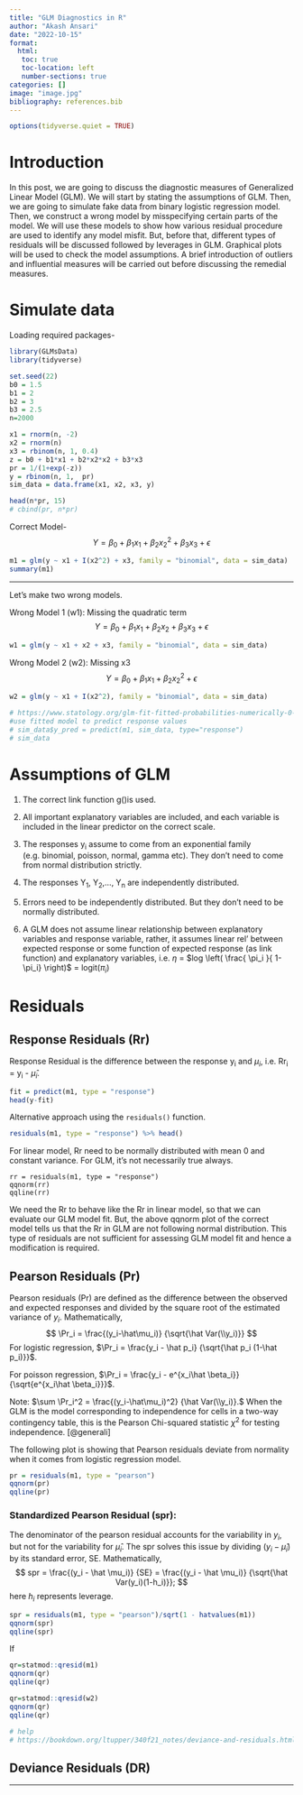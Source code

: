 ```yaml
---
title: "GLM Diagnostics in R"
author: "Akash Ansari"
date: "2022-10-15"
format: 
  html:
   toc: true
   toc-location: left
   number-sections: true
categories: []
image: "image.jpg"
bibliography: references.bib
---
```


```r
options(tidyverse.quiet = TRUE)
```

# Introduction

In this post, we are going to discuss the diagnostic measures of Generalized Linear Model (GLM). We will start by stating the assumptions of GLM. Then, we are going to simulate fake data from binary logistic regression model. Then, we construct a wrong model by misspecifying certain parts of the model. We will use these models to show how various residual procedure are used to identify any model misfit. But, before that, different types of residuals will be discussed followed by leverages in GLM. Graphical plots will be used to check the model assumptions. A brief introduction of outliers and influential measures will be carried out before discussing the remedial measures.

# Simulate data

Loading required packages-

```r
library(GLMsData)
library(tidyverse)
```

```r
set.seed(22)
b0 = 1.5
b1 = 2
b2 = 3
b3 = 2.5
n=2000

x1 = rnorm(n, -2)
x2 = rnorm(n)
x3 = rbinom(n, 1, 0.4)
z = b0 + b1*x1 + b2*x2*x2 + b3*x3
pr = 1/(1+exp(-z))
y = rbinom(n, 1,  pr)
sim_data = data.frame(x1, x2, x3, y)

head(n*pr, 15)
# cbind(pr, n*pr)
```

Correct Model- $$ Y = \beta_0 + \beta_1 x_1 +  \beta_2 x_2^2 + \beta_3 x_3 + \epsilon $$

```r
m1 = glm(y ~ x1 + I(x2^2) + x3, family = "binomial", data = sim_data)
summary(m1)
```

------------------------------------------------------------------------

Let's make two wrong models.

Wrong Model 1 (w1): Missing the quadratic term $$ Y = \beta_0 + \beta_1 x_1 +  \beta_2 x_2 + \beta_3 x_3 + \epsilon $$

```r
w1 = glm(y ~ x1 + x2 + x3, family = "binomial", data = sim_data)


```

Wrong Model 2 (w2): Missing x3 $$ Y = \beta_0 + \beta_1 x_1 +  \beta_2 x_2^2 +  \epsilon $$

```r
w2 = glm(y ~ x1 + I(x2^2), family = "binomial", data = sim_data)

```

```r
# https://www.statology.org/glm-fit-fitted-probabilities-numerically-0-or-1-occurred/
#use fitted model to predict response values
# sim_data$y_pred = predict(m1, sim_data, type="response")
# sim_data
```

# Assumptions of GLM

1.  The correct link function g()is used.

2.  All important explanatory variables are included, and each variable is included in the linear predictor on the correct scale.

3.  The responses y~i~ assume to come from an exponential family (e.g. binomial, poisson, normal, gamma etc). They don't need to come from normal distribution strictly.

4.  The responses Y~1~, Y~2~,..., Y~n~ are independently distributed.

5.  Errors need to be independently distributed. But they don't need to be normally distributed.

6.  A GLM does not assume linear relationship between explanatory variables and response variable, rather, it assumes linear rel' between expected response or some function of expected response (as link function) and explanatory variables, i.e. $\eta$ = $log \left( \frac{ \pi_i }{ 1- \pi_i} \right)$ = logit($\pi_i$)

# Residuals

## Response Residuals (Rr)

Response Residual is the difference between the response y~i~ and $\mu_i$, i.e. Rr~i~ = y~i~ - $\hat\mu_i$.

```r
fit = predict(m1, type = "response")
head(y-fit)

```

Alternative approach using the `residuals()` function.

``` r
residuals(m1, type = "response") %>% head()
```

For linear model, Rr need to be normally distributed with mean 0 and constant variance. For GLM, it's not necessarily true always.

```{rcache=TRUE}
rr = residuals(m1, type = "response")
qqnorm(rr)
qqline(rr)
```

We need the Rr to behave like the Rr in linear model, so that we can evaluate our GLM model fit. But, the above qqnorm plot of the correct model tells us that the Rr in GLM are not following normal distribution. This type of residuals are not sufficient for assessing GLM model fit and hence a modification is required.

## Pearson Residuals (Pr)

Pearson residuals (Pr) are defined as the difference between the observed and expected responses and divided by the square root of the estimated variance of $y_i$. Mathematically, $$ \Pr_i = \frac{(y_i-\hat\mu_i)} {\sqrt{\hat Var(\\y_i)}} $$ For logistic regression, $\Pr_i = \frac{y_i - \hat p_i} {\sqrt{\hat p_i (1-\hat p_i)}}$.

For poisson regression, $\Pr_i = \frac{y_i - e^{x_i\hat \beta_i}} {\sqrt{e^{x_i\hat \beta_i}}}$.



::: column-margin
Note: $\sum \Pr_i^2 = \frac{(y_i-\hat\mu_i)^2} {\hat Var(\\y_i)}.$ When the GLM is the model corresponding to independence for cells in a two-way contingency table, this is the Pearson Chi-squared statistic $\chi^2$ for testing independence. [@generali]
:::

The following plot is showing that Pearson residuals deviate from normality when it comes from logistic regression model.
```r
pr = residuals(m1, type = "pearson")
qqnorm(pr)
qqline(pr)

```


### Standardized Pearson Residual (spr):
The denominator of the pearson residual accounts for the variability in $y_i$, but not for the variability for $\hat \mu_i$. The spr solves this issue by dividing $(y_i - \hat \mu_i)$ by its standard error, SE. Mathematically,
$$ 
spr = \frac{(y_i - \hat \mu_i)} {SE} = \frac{(y_i - \hat \mu_i)} {\sqrt{\hat Var(y_i)(1-h_i)}};   
$$
here $h_i$ represents leverage.

:::{.column-margin}
```r
spr = residuals(m1, type = "pearson")/sqrt(1 - hatvalues(m1))
qqnorm(spr)
qqline(spr)

```
:::

If 

```r
qr=statmod::qresid(m1)
qqnorm(qr)
qqline(qr)
```
```r
qr=statmod::qresid(w2)
qqnorm(qr)
qqline(qr)
```


```r
# help
# https://bookdown.org/ltupper/340f21_notes/deviance-and-residuals.html#pearson-residuals
```

## Deviance Residuals (DR)



















---









